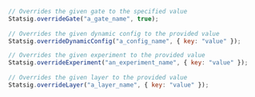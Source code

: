 ```jsx
// Overrides the given gate to the specified value
Statsig.overrideGate("a_gate_name", true);
	
// Overrides the given dynamic config to the provided value
Statsig.overrideDynamicConfig("a_config_name", { key: "value" });

// Overrides the given experiment to the provided value
Statsig.overrideExperiment("an_experiment_name", { key: "value" });
	
// Overrides the given layer to the provided value
Statsig.overrideLayer("a_layer_name", { key: "value" });
```
